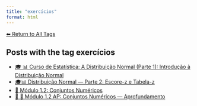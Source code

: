 ```yaml
---
title: "exercícios"
format: html
---
```


[⬅ Return to All Tags](../tags.qmd)

## Posts with the tag **exercícios**

- [🎓 📊 Curso de Estatística: A Distribuição Normal (Parte 1): Introdução à Distribuição Normal](/posts/cursos/estatistica/distribuicao_normal/parte-1/distribuicao-normal.html)
- [🎓📊 Distribuição Normal — Parte 2: Escore-z e Tabela-z](/posts/cursos/estatistica/distribuicao_normal/parte-2/distribuicao-normal-parte2.html)
- [🔢 Módulo 1.2: Conjuntos Numéricos](/posts/cursos/matematica/calculo/modulo-1/1.2-conjuntos.html)
- [🧠 🔢 Módulo 1.2 AP: Conjuntos Numéricos — Aprofundamento](/posts/cursos/matematica/calculo/modulo-1/1.2-conjuntos-ap.html)
